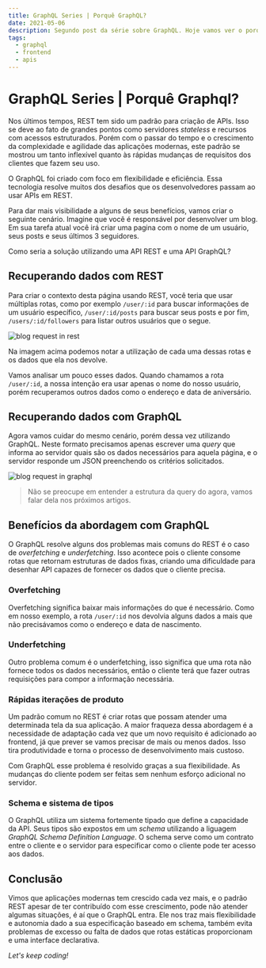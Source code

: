 ```yaml
---
title: GraphQL Series | Porquê GraphQL?
date: 2021-05-06
description: Segundo post da série sobre GraphQL. Hoje vamos ver o porquê usar GraphQL como alternativa ao REST.
tags:
  - graphql
  - frontend
  - apis
---
```


# GraphQL Series | Porquê Graphql?

Nos últimos tempos, REST tem sido um padrão para criação de APIs. 
Isso se deve ao fato de grandes pontos como servidores _stateless_ e recursos com acessos estruturados. 
Porém com o passar do tempo e o crescimento da complexidade e agilidade das aplicações modernas, este padrão se mostrou um tanto inflexível quanto às rápidas mudanças de requisitos dos clientes que fazem seu uso.

O GraphQL foi criado com foco em flexibilidade e eficiência. Essa tecnologia resolve muitos dos desafios que os desenvolvedores passam ao usar APIs em REST.

Para dar mais visibilidade a alguns de seus benefícios, vamos criar o seguinte cenário. 
Imagine que você é responsável por desenvolver um blog. 
Em sua tarefa atual você irá criar uma pagina com o nome de um usuário, seus posts e seus últimos 3 seguidores.

Como seria a solução utilizando uma API REST e uma API GraphQL?

## Recuperando dados com REST

Para criar o contexto desta página usando REST, você teria que usar múltiplas rotas, como por exemplo `/user/:id` para buscar informações de um usuário específico, `/user/:id/posts` para buscar seus posts e por fim, `/users/:id/followers` para listar outros usuários que o segue.

![blog request in rest](./blog-rest.png)

Na imagem acima podemos notar a utilização de cada uma dessas rotas e os dados que ela nos devolve. 

Vamos analisar um pouco esses dados. Quando chamamos a rota `/user/:id`, a nossa intenção era usar apenas o nome do nosso usuário, porém recuperamos outros dados como o endereço e data de aniversário. 

## Recuperando dados com GraphQL

Agora vamos cuidar do mesmo cenário, porém dessa vez utilizando GraphQL. 
Neste formato precisamos apenas escrever uma _query_ que informa ao servidor quais são os dados necessários para aquela página, e o servidor responde um JSON preenchendo os critérios solicitados.

![blog request in graphql](./blog-graphql.png)

> Não se preocupe em entender a estrutura da query do agora, vamos falar dela nos próximos artigos.

## Benefícios da abordagem com GraphQL

O GraphQL resolve alguns dos problemas mais comuns do REST é o caso de _overfetching_ e _underfetching_. 
Isso acontece pois o cliente consome rotas que retornam estruturas de dados fixas, criando uma dificuldade para desenhar API capazes de fornecer os dados que o cliente precisa.

### Overfetching

Overfetching significa baixar mais informações do que é necessário. Como em nosso exemplo, a rota `/user/:id` nos devolvia alguns dados a mais que não precisávamos como o endereço e data de nascimento.

### Underfetching

Outro problema comum é o underfetching, isso significa que uma rota não fornece todos os dados necessários, então o cliente terá que fazer outras requisições para compor a informação necessária. 

### Rápidas iterações de produto

Um padrão comum no REST é criar rotas que possam atender uma determinada tela da sua aplicação. 
A maior fraqueza dessa abordagem é a necessidade de adaptação cada vez que um novo requisito é adicionado ao frontend, já que prever se vamos precisar de mais ou menos dados.
Isso tira produtividade e torna o processo de desenvolvimento mais custoso.

Com GraphQL esse problema é resolvido graças a sua flexibilidade. As mudanças do cliente podem ser feitas sem nenhum esforço adicional no servidor.

### Schema e sistema de tipos

O GraphQL utiliza um sistema fortemente tipado que define a capacidade da API. Seus tipos são expostos em um _schema_ utilizando a liguagem _GraphQL Schema Definition Language_.
O schema serve como um contrato entre o cliente e o servidor para especificar como o cliente pode ter acesso aos dados.

## Conclusão

Vimos que aplicações modernas tem crescido cada vez mais, e o padrão REST apesar de ter contribuído com esse crescimento, pode não atender algumas situações, é aí que o GraphQL entra.
Ele nos traz mais flexibilidade e autonomia dado a sua especificação baseado em schema, também evita problemas de excesso ou falta de dados que rotas estáticas proporcionam e uma interface declarativa.

*Let's keep coding!*
